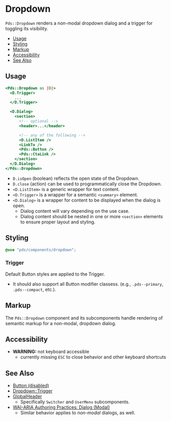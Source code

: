 
# Dropdown
`Pds::Dropdown` renders a non-modal dropdown dialog and a trigger for toggling
its visibility.

- [Usage](#usage)
- [Styling](#styling)
- [Markup](#markup)
- [Accessibility](#accessibility)
- [See Also](#see-also)


## Usage

```handlebars
<Pds::Dropdown as |D|>
  <D.Trigger>
    ...
  </D.Trigger>

  <D.Dialog>
    <section>
      <!-- optional -->
      <header>...</header>

      <!-- any of the following -->
      <D.ListItem />
      <LinkTo />
      <Pds::Button />
      <Pds::CtaLink />
    </section>
  </D.Dialog>
</Pds::Dropdown>
```
* `D.isOpen` (boolean) reflects the open state of the Dropdown.
* `D.close` (action) can be used to programmatically close the Dropdown.
* `<D.ListItem>` is a generic wrapper for text content.
* `<D.Trigger>` is a wrapper for a semantic `<summary>` element.
* `<D.Dialog>` is a wrapper for content to be displayed when the dialog is open.
    * Dialog content will vary depending on the use case.
    * Dialog content should be nested in one or more `<section>` elements to
      ensure proper layout and styling.

<ArgsTable of="PdsDropdown" />


## Styling
```scss
@use "pds/components/dropdown";
```

### Trigger
Default Button styles are applied to the Trigger.

* It should also support all Button modifier classess.
  (e.g., `.pds--primary`, `.pds--compact`, etc.).


## Markup
The `Pds::Dropdown` component and its subcomponents handle rendering of semantic
markup for a non-modal, dropdown dialog.


## Accessibility

- **WARNING:** not keyboard accessible
    - currently missing `ESC` to close behavior and other keyboard shortcuts


## See Also
- [Button (disabled)](?path=/story/components-button-states--disabled)
- [Dropdown::Trigger](?path=/docs/components-dropdown-trigger--index)
- [GlobalHeader](?path=/docs/components-globalheader--index)
    - Specifically `Switcher` and `UserMenu` subcomponents.
- [WAI-ARIA Authoring Practices: Dialog (Modal)](https://www.w3.org/TR/wai-aria-practices/#dialog_modal)
    - Similar behavior applies to _non-modal_ dialogs, as well.
